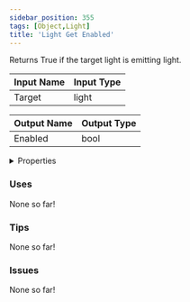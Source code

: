 ```yaml
---
sidebar_position: 355
tags: [Object,Light]
title: 'Light Get Enabled'
---
```


Returns True if the target light is emitting light.




<EsbSvg />

| Input Name | Input Type |
|-----------|-----------|
| Target | light |

| Output Name | Output Type |
|-----------|-----------|
| Enabled | bool |


<details>
  <summary>Properties</summary>
  <div>
    <div>
    <table>
      <thead>
        <tr>
          <th>Is beta required?</th>
          <th>❌</th>
        </tr>
        <tr>
          <th>Is this chip a trolling risk?</th>
          <th>❌</th>
        </tr>
        <tr>
          <th>Is this chip a role assignment risk?</th>
          <th>❌</th>
        </tr>
        <tr>
          <th>Chip UUID</th>
          <th>d5eafcf1-1762-4ece-bc31-7e2eddac253e</th>
        </tr>
      </thead>
    </table>
    </div>
  </div>
</details>

### Uses

None so far!

### Tips

None so far!

### Issues

None so far!